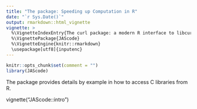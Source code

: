 ```yaml
---
title: "The package: Speeding up Computation in R"
date: "`r Sys.Date()`"
output: rmarkdown::html_vignette
vignette: >
  %\VignetteIndexEntry{The curl package: a modern R interface to libcurl}
  %\VignettePackage{JAScode}
  %\VignetteEngine{knitr::rmarkdown}
  \usepackage[utf8]{inputenc}
---
```



```r
knitr::opts_chunk$set(comment = "")
library(JAScode)
```

The package provides details by example in how to access C libraries from R. 



vignette("JAScode::intro")

